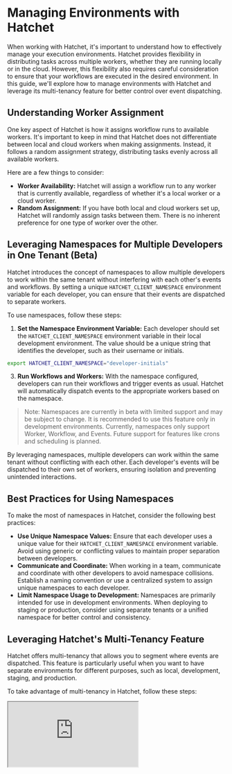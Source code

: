 
# Managing Environments with Hatchet

When working with Hatchet, it's important to understand how to effectively manage your execution environments. Hatchet provides flexibility in distributing tasks across multiple workers, whether they are running locally or in the cloud. However, this flexibility also requires careful consideration to ensure that your workflows are executed in the desired environment. In this guide, we'll explore how to manage environments with Hatchet and leverage its multi-tenancy feature for better control over event dispatching.

## Understanding Worker Assignment

One key aspect of Hatchet is how it assigns workflow runs to available workers. It's important to keep in mind that Hatchet does not differentiate between local and cloud workers when making assignments. Instead, it follows a random assignment strategy, distributing tasks evenly across all available workers.

Here are a few things to consider:

- **Worker Availability:** Hatchet will assign a workflow run to any worker that is currently available, regardless of whether it's a local worker or a cloud worker.
- **Random Assignment:** If you have both local and cloud workers set up, Hatchet will randomly assign tasks between them. There is no inherent preference for one type of worker over the other.

## Leveraging Namespaces for Multiple Developers in One Tenant (Beta)

Hatchet introduces the concept of namespaces to allow multiple developers to work within the same tenant without interfering with each other's events and workflows. By setting a unique `HATCHET_CLIENT_NAMESPACE` environment variable for each developer, you can ensure that their events are dispatched to separate workers.

To use namespaces, follow these steps:

1. **Set the Namespace Environment Variable:** Each developer should set the `HATCHET_CLIENT_NAMESPACE` environment variable in their local development environment. The value should be a unique string that identifies the developer, such as their username or initials.

```bash
export HATCHET_CLIENT_NAMESPACE="developer-initials"
```

3. **Run Workflows and Workers:** With the namespace configured, developers can run their workflows and trigger events as usual. Hatchet will automatically dispatch events to the appropriate workers based on the namespace.

> Note: Namespaces are currently in beta with limited support and may be subject to change. It is recommended to use this feature only in development environments. Currently, namespaces only support Worker, Workflow, and Events. Future support for features like crons and scheduling is planned.

By leveraging namespaces, multiple developers can work within the same tenant without conflicting with each other. Each developer's events will be dispatched to their own set of workers, ensuring isolation and preventing unintended interactions.

## Best Practices for Using Namespaces

To make the most of namespaces in Hatchet, consider the following best practices:

- **Use Unique Namespace Values:** Ensure that each developer uses a unique value for their `HATCHET_CLIENT_NAMESPACE` environment variable. Avoid using generic or conflicting values to maintain proper separation between developers.
- **Communicate and Coordinate:** When working in a team, communicate and coordinate with other developers to avoid namespace collisions. Establish a naming convention or use a centralized system to assign unique namespaces to each developer.
- **Limit Namespace Usage to Development:** Namespaces are primarily intended for use in development environments. When deploying to staging or production, consider using separate tenants or a unified namespace for better control and consistency.

## Leveraging Hatchet's Multi-Tenancy Feature

Hatchet offers multi-tenancy that allows you to segment where events are dispatched. This feature is particularly useful when you want to have separate environments for different purposes, such as local, development, staging, and production.

To take advantage of multi-tenancy in Hatchet, follow these steps:

<iframe
  className="aspect-video w-full my-4"
  src="https://www.youtube.com/embed/r9NY_nqvqig?si=8cmpM94uYm43jqJI"
  allow="accelerometer; autoplay; clipboard-write; encrypted-media; gyroscope; picture-in-picture"
  allowFullScreen
/>

1. **Access the Tenant Dropdown:** In the Hatchet dashboard, locate the tenant dropdown in the bottom left corner of the screen.
2. **Create a New Tenant:** Click on the tenant dropdown and select the "Add New Tenant" option.
3. **Provide a Tenant Name:** Give your new tenant a descriptive name that reflects its purpose, such as "Development", "Staging", or "Production".
4. **Create the Tenant:** Click the "Create" button to create the new tenant.
5. **Generate a New Token:** Once the tenant is created, generate a new token specifically for that tenant. This token will be used to authenticate and authorize access to the tenant's resources.
6. **Update Your Environment Configuration:** In your project's `.env` file, update the relevant configuration variables to use the newly generated token for the specific tenant.

By creating separate tenants for different environments, you can ensure that events are dispatched only within the intended environment. This segregation helps maintain isolation between environments and prevents unintended interactions .

## Best Practices for Environment Management

To effectively manage environments with Hatchet, consider the following best practices:

- **Clearly Define Environment Purposes:** Determine the specific purposes of each environment, such as development, staging, and production. Clearly communicate these purposes to your team to ensure everyone understands the role of each environment. Create one tenant per local developer to prevent conflicts.
- **Use Descriptive Tenant Names:** Choose descriptive names for your tenants that reflect their intended purpose. This helps avoid confusion and makes it easier to identify the correct tenant for each environment.
- **Secure Your Tokens:** Treat tenant tokens as sensitive information and keep them secure. Avoid sharing tokens across different environments or exposing them publicly.
- **Regularly Review and Update Configurations:** Periodically review your environment configurations to ensure they are up to date and aligned with your current needs. Update the `.env` file and other relevant configurations as necessary.

